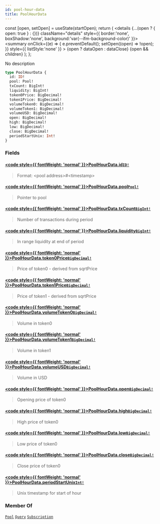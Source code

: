 ```yaml
---
id: pool-hour-data
title: PoolHourData
---
```









  const [open, setOpen] = useState(startOpen);
  return (
    <details {...(open ? { open: true } : {})} className="details" style={{ border:'none', boxShadow:'none', background:'var(--ifm-background-color)' }}>
      <summary
        onClick={(e) => {
          e.preventDefault();
          setOpen((open) => !open);
        }}
        style={{ listStyle:'none' }}
      >
      {open ? dataOpen : dataClose}
      </summary>
      {open && children}
    </details>
  );
};








No description


```graphql
type PoolHourData {
  id: ID!
  pool: Pool!
  txCount: BigInt!
  liquidity: BigInt!
  token0Price: BigDecimal!
  token1Price: BigDecimal!
  volumeToken0: BigDecimal!
  volumeToken1: BigDecimal!
  volumeUSD: BigDecimal!
  open: BigDecimal!
  high: BigDecimal!
  low: BigDecimal!
  close: BigDecimal!
  periodStartUnix: Int!
}
```




### Fields

#### [<code style={{ fontWeight: 'normal' }}>PoolHourData.<b>id</b></code>](#)<Bullet />[`ID!`](/docs/subgraph-generated/types/scalars/id) <Badge class="badge badge--secondary" text="non-null"/> <Badge class="badge badge--secondary" text="scalar"/> 
> 
> 
>  Format: &#x003C;pool address&#x003E;#&#x003C;timestamp&#x003E; 
> 

#### [<code style={{ fontWeight: 'normal' }}>PoolHourData.<b>pool</b></code>](#)<Bullet />[`Pool!`](/docs/subgraph-generated/types/objects/pool) <Badge class="badge badge--secondary" text="non-null"/> <Badge class="badge badge--secondary" text="object"/> 
> 
> 
>  Pointer to pool 
> 

#### [<code style={{ fontWeight: 'normal' }}>PoolHourData.<b>txCount</b></code>](#)<Bullet />[`BigInt!`](/docs/subgraph-generated/types/scalars/big-int) <Badge class="badge badge--secondary" text="non-null"/> <Badge class="badge badge--secondary" text="scalar"/> 
> 
> 
>  Number of transactions during period 
> 

#### [<code style={{ fontWeight: 'normal' }}>PoolHourData.<b>liquidity</b></code>](#)<Bullet />[`BigInt!`](/docs/subgraph-generated/types/scalars/big-int) <Badge class="badge badge--secondary" text="non-null"/> <Badge class="badge badge--secondary" text="scalar"/> 
> 
> 
>  In range liquidity at end of period 
> 

#### [<code style={{ fontWeight: 'normal' }}>PoolHourData.<b>token0Price</b></code>](#)<Bullet />[`BigDecimal!`](/docs/subgraph-generated/types/scalars/big-decimal) <Badge class="badge badge--secondary" text="non-null"/> <Badge class="badge badge--secondary" text="scalar"/> 
> 
> 
>  Price of token0 - derived from sqrtPrice 
> 

#### [<code style={{ fontWeight: 'normal' }}>PoolHourData.<b>token1Price</b></code>](#)<Bullet />[`BigDecimal!`](/docs/subgraph-generated/types/scalars/big-decimal) <Badge class="badge badge--secondary" text="non-null"/> <Badge class="badge badge--secondary" text="scalar"/> 
> 
> 
>  Price of token1 - derived from sqrtPrice 
> 

#### [<code style={{ fontWeight: 'normal' }}>PoolHourData.<b>volumeToken0</b></code>](#)<Bullet />[`BigDecimal!`](/docs/subgraph-generated/types/scalars/big-decimal) <Badge class="badge badge--secondary" text="non-null"/> <Badge class="badge badge--secondary" text="scalar"/> 
> 
> 
>  Volume in token0 
> 

#### [<code style={{ fontWeight: 'normal' }}>PoolHourData.<b>volumeToken1</b></code>](#)<Bullet />[`BigDecimal!`](/docs/subgraph-generated/types/scalars/big-decimal) <Badge class="badge badge--secondary" text="non-null"/> <Badge class="badge badge--secondary" text="scalar"/> 
> 
> 
>  Volume in token1 
> 

#### [<code style={{ fontWeight: 'normal' }}>PoolHourData.<b>volumeUSD</b></code>](#)<Bullet />[`BigDecimal!`](/docs/subgraph-generated/types/scalars/big-decimal) <Badge class="badge badge--secondary" text="non-null"/> <Badge class="badge badge--secondary" text="scalar"/> 
> 
> 
>  Volume in USD 
> 

#### [<code style={{ fontWeight: 'normal' }}>PoolHourData.<b>open</b></code>](#)<Bullet />[`BigDecimal!`](/docs/subgraph-generated/types/scalars/big-decimal) <Badge class="badge badge--secondary" text="non-null"/> <Badge class="badge badge--secondary" text="scalar"/> 
> 
> 
>  Opening price of token0 
> 

#### [<code style={{ fontWeight: 'normal' }}>PoolHourData.<b>high</b></code>](#)<Bullet />[`BigDecimal!`](/docs/subgraph-generated/types/scalars/big-decimal) <Badge class="badge badge--secondary" text="non-null"/> <Badge class="badge badge--secondary" text="scalar"/> 
> 
> 
>  High price of token0 
> 

#### [<code style={{ fontWeight: 'normal' }}>PoolHourData.<b>low</b></code>](#)<Bullet />[`BigDecimal!`](/docs/subgraph-generated/types/scalars/big-decimal) <Badge class="badge badge--secondary" text="non-null"/> <Badge class="badge badge--secondary" text="scalar"/> 
> 
> 
>  Low price of token0 
> 

#### [<code style={{ fontWeight: 'normal' }}>PoolHourData.<b>close</b></code>](#)<Bullet />[`BigDecimal!`](/docs/subgraph-generated/types/scalars/big-decimal) <Badge class="badge badge--secondary" text="non-null"/> <Badge class="badge badge--secondary" text="scalar"/> 
> 
> 
>  Close price of token0 
> 

#### [<code style={{ fontWeight: 'normal' }}>PoolHourData.<b>periodStartUnix</b></code>](#)<Bullet />[`Int!`](/docs/subgraph-generated/types/scalars/int) <Badge class="badge badge--secondary" text="non-null"/> <Badge class="badge badge--secondary" text="scalar"/> 
> 
> 
>  Unix timestamp for start of hour 
> 





### Member Of

[`Pool`](/docs/subgraph-generated/types/objects/pool)  <Badge class="badge badge--secondary" text="object"/><Bullet />[`Query`](/docs/subgraph-generated/types/objects/query)  <Badge class="badge badge--secondary" text="object"/><Bullet />[`Subscription`](/docs/subgraph-generated/types/objects/subscription)  <Badge class="badge badge--secondary" text="object"/>

